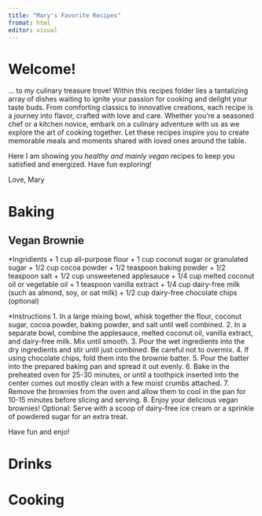 ```yaml
---
title: "Mary's Favorite Recipes"
fromat: html
editor: visual
---
```

# Welcome!

... to my culinary treasure trove! Within this recipes folder lies a tantalizing array of dishes waiting to ignite your passion for cooking and delight your taste buds. From comforting classics to innovative creations, each recipe is a journey into flavor, crafted with love and care. Whether you're a seasoned chef or a kitchen novice, embark on a culinary adventure with us as we explore the art of cooking together. Let these recipes inspire you to create memorable meals and moments shared with loved ones around the table.

Here I am showing you *healthy and mainly vegan* recipes to keep you satisfied and energized. Have fun exploring!

Love,
Mary


# Baking
## Vegan Brownie

*Ingridients
  + 1 cup all-purpose flour
  + 1 cup coconut sugar or granulated sugar
  + 1/2 cup cocoa powder
  + 1/2 teaspoon baking powder
  + 1/2 teaspoon salt
  + 1/2 cup unsweetened applesauce
  + 1/4 cup melted coconut oil or vegetable oil
  + 1 teaspoon vanilla extract
  + 1/4 cup dairy-free milk (such as almond, soy, or oat milk)
  + 1/2 cup dairy-free chocolate chips (optional)

*Instructions
1. In a large mixing bowl, whisk together the flour, coconut sugar, cocoa powder, baking powder, and salt until well combined.
2. In a separate bowl, combine the applesauce, melted coconut oil, vanilla extract, and dairy-free milk. Mix until smooth.
3. Pour the wet ingredients into the dry ingredients and stir until just combined. Be careful not to overmix.
4. If using chocolate chips, fold them into the brownie batter.
5. Pour the batter into the prepared baking pan and spread it out evenly.
6. Bake in the preheated oven for 25-30 minutes, or until a toothpick inserted into the center comes out mostly clean with a few moist crumbs attached.
7. Remove the brownies from the oven and allow them to cool in the pan for 10-15 minutes before slicing and serving.
8. Enjoy your delicious vegan brownies! Optional: Serve with a scoop of dairy-free ice cream or a sprinkle of powdered sugar for an extra treat.

Have fun and enjo!

# Drinks

# Cooking
